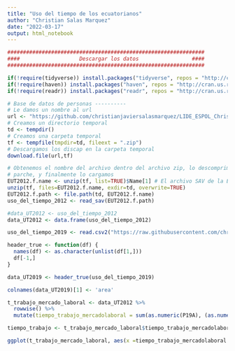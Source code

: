 ```yaml
---
title: "Uso del tiempo de los ecuatorianos"
author: "Christian Salas Marquez"
date: "2022-03-17"
output: html_notebook
---
```


```r
###############################################################
####                   Descargar los datos                 ####
###############################################################

if(!require(tidyverse)) install.packages("tidyverse", repos = "http://cran.us.r-project.org")
if(!require(haven)) install.packages("haven", repos = "http://cran.us.r-project.org")
if(!require(readr)) install.packages("readr", repos = "http://cran.us.r-project.org")

```


```r
# Base de datos de personas ----------
# Le damos un nombre al url
url <- "https://github.com/christianjaviersalasmarquez/LIDE_ESPOL_Christian_Salas/raw/main/Base%20EUT%202012.zip"
# Creamos un directorio temporal
td <- tempdir()
# Creamos una carpeta temporal
tf <- tempfile(tmpdir=td, fileext = ".zip")
# Descargamos los discap en la carpeta temporal
download.file(url,tf)

```


```r
# Obtenemos el nombre del archivo dentro del archivo zip, lo descomprimimos (unzip), obtenemos el nombre del 
# parche, y finalmente lo cargamos
EUT2012.f.name <- unzip(tf, list=TRUE)$Name[1] # El archivo SAV de la EUT 2012 es el primero
unzip(tf, files=EUT2012.f.name, exdir=td, overwrite=TRUE)
EUT2012.f.path <- file.path(td, EUT2012.f.name)
uso_del_tiempo_2012 <- read_sav(EUT2012.f.path)
```


```r
#data_UT2012 <- uso_del_tiempo_2012
data_UT2012 <- data.frame(uso_del_tiempo_2012)
```



```r
uso_del_tiempo_2019 <- read.csv2("https://raw.githubusercontent.com/christianjaviersalasmarquez/LIDE_ESPOL_Christian_Salas/main/201912_multibdd_uso_del_tiempo.sav.csv", header = FALSE)
```


```r
header_true <- function(df) {
  names(df) <- as.character(unlist(df[1,]))
  df[-1,]
}

data_UT2019 <- header_true(uso_del_tiempo_2019)

colnames(data_UT2019)[1] <- 'area'
```




```r
t_trabajo_mercado_laboral <- data_UT2012 %>%
  rowwise() %>%
  mutate(tiempo_trabajo_mercadolaboral = sum(as.numeric(P19A), (as.numeric(P19B)/60),as.numeric(P19C), (as.numeric(P19D)/60), na.rm = TRUE))

```


```r
tiempo_trabajo <- t_trabajo_mercado_laboral$tiempo_trabajo_mercadolaboral

ggplot(t_trabajo_mercado_laboral, aes(x =tiempo_trabajo_mercadolaboral )) + geom_histogram()

```
























